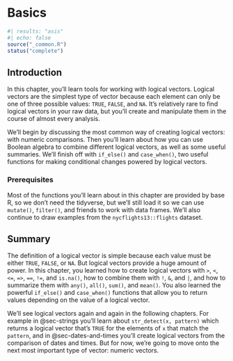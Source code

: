 # Basics {#sec-basics}

```r
#| results: "asis"
#| echo: false
source("_common.R")
status("complete")
```

## Introduction

In this chapter, you'll learn tools for working with logical vectors.
Logical vectors are the simplest type of vector because each element can only be one of three possible values: `TRUE`, `FALSE`, and `NA`.
It's relatively rare to find logical vectors in your raw data, but you'll create and manipulate them in the course of almost every analysis.

We'll begin by discussing the most common way of creating logical vectors: with numeric comparisons.
Then you'll learn about how you can use Boolean algebra to combine different logical vectors, as well as some useful summaries.
We'll finish off with `if_else()` and `case_when()`, two useful functions for making conditional changes powered by logical vectors.

### Prerequisites

Most of the functions you'll learn about in this chapter are provided by base R, so we don't need the tidyverse, but we'll still load it so we can use `mutate()`, `filter()`, and friends to work with data frames.
We'll also continue to draw examples from the `nycflights13::flights` dataset.

## Summary

The definition of a logical vector is simple because each value must be either `TRUE`, `FALSE`, or `NA`.
But logical vectors provide a huge amount of power.
In this chapter, you learned how to create logical vectors with `>`, `<`, `<=`, `=>`, `==`, `!=`, and `is.na()`, how to combine them with `!`, `&`, and `|`, and how to summarize them with `any()`, `all()`, `sum()`, and `mean()`.
You also learned the powerful `if_else()` and `case_when()` functions that allow you to return values depending on the value of a logical vector.

We'll see logical vectors again and again in the following chapters.
For example in @sec-strings you'll learn about `str_detect(x, pattern)` which returns a logical vector that's `TRUE` for the elements of `x` that match the `pattern`, and in @sec-dates-and-times you'll create logical vectors from the comparison of dates and times.
But for now, we're going to move onto the next most important type of vector: numeric vectors.
